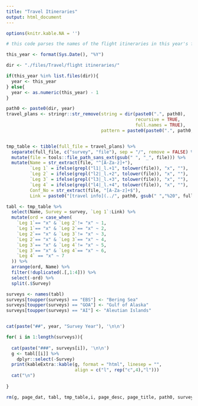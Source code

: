 ```yaml
---
title: "Travel Itineraries"
output: html_document
---
```


```r

options(knitr.kable.NA = '')

# this code parses the names of the flight itineraries in this year's folder and generates a table with the person's name, what legs they are one, and the confirmation code. Files must be named with the following information in this order: NAME_Leg1_2_CONFIRMATIONCODE

this_year <- format(Sys.Date(), "%Y")

dir <- "./files/Travel/flight itineraries/"

if(this_year %in% list.files(dir)){
  year <- this_year
} else{
  year <- as.numeric(this_year) - 1
}

path0 <- paste0(dir, year)
travel_plans <- stringr::str_remove(string = dir(paste0(".", path0), 
                                                 recursive = TRUE, 
                                                 full.names = TRUE), 
                                    pattern = paste0(paste0(".", path0, "/")))


tmp_table <- tibble(full_file = travel_plans) %>%
  separate(full_file, c("survey", "file"), sep = "/", remove = FALSE) %>%
  mutate(file = tools::file_path_sans_ext(gsub(" ", "_", file))) %>%
  mutate(Name = str_extract(file, "^[A-Za-z]+"),
         `Leg 1` = ifelse(grepl("l1|_l.+1", tolower(file)), "x", ""), 
         `Leg 2` = ifelse(grepl("l2|_l.+2", tolower(file)), "x", ""), 
         `Leg 3` = ifelse(grepl("l3|_l.+3", tolower(file)), "x", ""), 
         `Leg 4` = ifelse(grepl("l4|_l.+4", tolower(file)), "x", ""), 
         Conf_No = str_extract(file, "[A-Za-z]+$"),
         Link = paste0("[travel info](../", path0, gsub(" ","%20", full_file), ")")) 

tabl <- tmp_table %>%
  select(Name, Survey = survey, `Leg 1`:Link) %>% 
  mutate(ord = case_when(
    `Leg 1`== "x" & `Leg 2`!= "x" ~ 1,
    `Leg 1`== "x" & `Leg 2`== "x" ~ 2,
    `Leg 2`== "x" & `Leg 3`!= "x" ~ 3,
    `Leg 2`== "x" & `Leg 3`== "x" ~ 4,
    `Leg 3`== "x" & `Leg 4`!= "x" ~ 5,
    `Leg 3`== "x" & `Leg 4`== "x" ~ 6,
    `Leg 4` == "x" ~ 7
  )) %>%
  arrange(ord, Name) %>%
  filter(!duplicated(.[,1:4])) %>%
  select(-ord) %>%
  split(.$Survey)

surveys <- names(tabl)
surveys[toupper(surveys) == "EBS"] <- "Bering Sea"
surveys[toupper(surveys) == "GOA"] <- "Gulf of Alaska"
surveys[toupper(surveys) == "AI"] <- "Aleutian Islands"


cat(paste("##", year, "Survey Year"), '\n\n')

for( i in 1:length(surveys)){
  
  cat(paste("###", surveys[i]), '\n\n')
  g <- tabl[[i]] %>% 
    dplyr::select(-Survey)
  print(kableExtra::kable(g, format = "html", linesep = "",
                          align = c("l", rep("c",4),"l")))
  cat("\n")
  
}

rm(g, page_dat, tabl, tmp_table,i, page_desc, page_title, path0, surveys, this_year, year, travel_plans, dir)
```